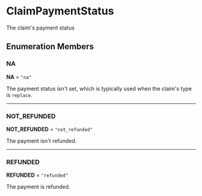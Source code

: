 
# ClaimPaymentStatus

The claim's payment status

## Enumeration Members

### NA

 **NA** = `"na"`

The payment status isn't set, which is typically used when the claim's type is `replace`.

___

### NOT\_REFUNDED

 **NOT\_REFUNDED** = `"not_refunded"`

The payment isn't refunded.

___

### REFUNDED

 **REFUNDED** = `"refunded"`

The payment is refunded.
